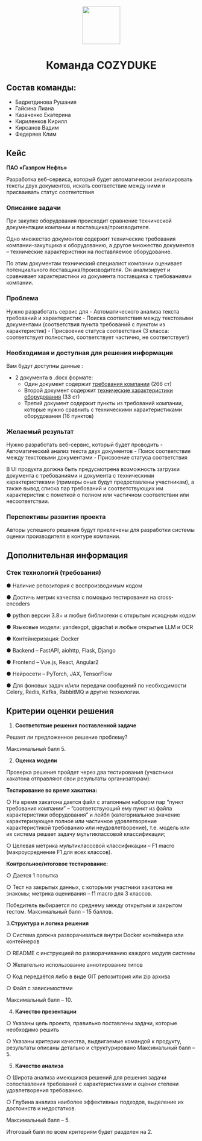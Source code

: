 <h1 style="text-align: center;"><img src="docx_semantic_similarity\Images\photo_2024-04-15_20-49-37.jpg" height="100" /></h1>
<h1 align="center">Команда COZYDUKE</a> 


## Состав команды:
 - Бадретдинова Рушания
 - Гайсина Лиана 
 - Казаченко Екатерина
 - Кириленков Кирилл
 - Кирсанов Вадим
 - Федеряев Клим

## Кейс

**ПАО «Газпром Нефть»**

Разработка веб-сервиса, который будет автоматически анализировать тексты двух документов, искать соответствие между ними и присваивать статус соответствия

### Описание задачи
При закупке оборудования происходит сравнение технической документации компании и поставщика/производителя. 

Одно множество документов содержит технические требования компании-закупщика к оборудованию, а другое множество документов – технические характеристики на поставляемое оборудование. 

По этим документам технический специалист компании оценивает потенциального поставщика/производителя. Он анализирует и сравнивает характеристики из документа поставщика с требованиями компании.

### Проблема

Нужно разработать сервис для
 - Автоматического анализа текста требований и характеристик
 - Поиска соответствия между текстовыми документами
(соответствия пункта требований с пунктом из характеристик)
 - Присвоение статуса соответствия (3 класса: соответствует полностью, соответствует частично, не соответствует)

### Необходимая и доступная для решения информация
Вам будут доступны данные :

 - 2 документа в .docx формате:
     - Один документ содержит [требования компании](data/file.docx) (266 ст)
     - Второй документ содержит [технические характеристики оборудования](data/sample.docx) (33 ст)
     - Третий документ содержит пункты из требований компании, которые нужно сравнить с техническими характеристиками оборудования (16 пунктов)

### Желаемый результат

Нужно разработать веб-сервис, который будет проводить
- Автоматический анализ текста двух документов
- Поиск соответствия между текстовыми документами
- Присвоение статуса соответствия

В UI продукта должна быть предусмотрена возможность загрузки документа с требованиями и документа с техническими характеристиками (примеры оных будут предоставлены участникам), а также вывод списка пар
требований и соответствующих им характеристик с пометкой о полном или частичном соответствии или несоответствии.

### Перспективы развития проекта 
Авторы успешного решения будут привлечены для разработки системы оценки производителя в контуре компании.

## Дополнительная информация
### Стек технологий (требования)

● Наличие репозитория с воспроизводимым кодом

● Достичь метрик качества с помощью тестирования на cross-encoders

● python версии 3.8+ и любые библиотеки с открытым исходным кодом

● Языковые модели: yandexgpt, gigachat и любые открытые LLM и OCR

● Контейнеризация: Docker

● Backend – FastAPI, aiohttp, Flask, Django

● Frontend – Vue.js, React, Angular2

● Нейросети – PyTorch, JAX, TensorFlow

● Для фоновых задач и/или передачи сообщений по необходимости Celery, Redis, Kafka, RabbitMQ и другие технологии.

## Критерии оценки решения
1. **Соответствие решения поставленной задаче**

Решает ли предложенное решение проблему? 

Максимальный балл 5.

2. **Оценка модели**

Проверка решения пройдет через два тестирования (участники
хакатона отправляют свои результаты организаторам):

**Тестирование во время хакатона:**

○ На время хакатона дается файл с эталонным набором пар “пункт требования компании” – ”соответствующий ему пункт из файла характеристики оборудования” и лейбл (категориальное значение характеризующее полное или частичное удовлетворение характеристикой требованию или неудовлетворение), т.е. модель или их система решает задачу мультиклассовой классификации;

○ Целевая метрика мультиклассовой классификации – F1 macro
(макроусреднение F1 для всех классов).

**Контрольное/итоговое тестирование:**

○ Дается 1 попытка

○ Тест на закрытых данных, с которыми участники хакатона не знакомы; метрика оценивания – f1 macro для 3 классов.


Победитель выбирается по среднему между открытым и закрытом тестом. Максимальный балл – 15 баллов.

3.**Структура и логика решения**

○ Система должна разворачиваться внутри Docker контейнера или контейнеров

○ README с инструкцией по разворачиванию каждого модуля
системы

○ Желательно использование аннотирование типов

○ Код передаётся либо в виде GIT репозитория или zip архива 

○ Файл с зависимостями

Максимальный балл – 10.


4. **Качество презентации**

○ Указаны цель проекта, правильно поставлены задачи, которые необходимо решить

○ Указаны критерии качества, выдвигаемые командой к продукту, результаты описаны детально и структурировано
Максимальный балл – 5.

5. **Качество анализа**

○ Широта анализа имеющихся решений для решения задачи
сопоставления требований с характеристиками и оценки степени удовлетворения требованию.

○ Глубина анализа наиболее эффективных подходов, выделение их достоинств и недостатков.

Максимальный балл – 5.

Итоговый балл по всем критериям будет разделен на 2.
